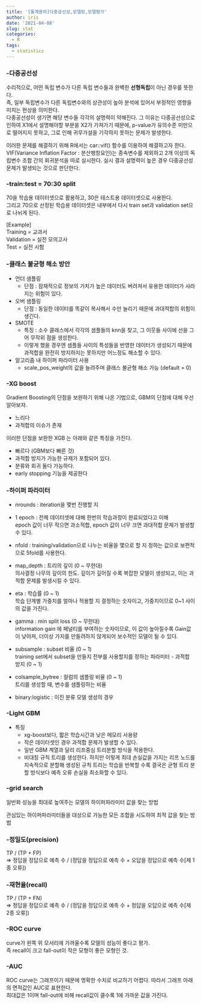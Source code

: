 ```yaml
---
title: '[통계용어]다중공선성,모델링,모델평가'
author: iris
date: '2021-04-08'
slug: stat
categories:
  - R
tags:
  - statistics
---
```


### -다중공선성

수리적으로, 어떤 독립 변수가 다른 독립 변수들과 완벽한 **선형독립**이 아닌 경우를 뜻한다.    
즉, 일부 독립변수가 다른 독립변수와의 상관성이 높아 분석에 있어서 부정적인 영향을 미치는 현상을 의미한다.  
다중공선성이 생기면 해당 변수들 각각의 설명력이 약해진다. 그 이유는 다중공선성으로 인하여 X1에서 설명해야할 부분을 X2가 가져가기 때문에, p-value가 유의수준 미만으로 떨어지지 못하고, 그로 인해 귀무가설을 기각하지 못하는 문제가 발생한다.  

이러한 문제를 해결하기 위해 R에서는 car::vif() 함수를 이용하여 해결하고자 한다.  
VIF(Variance Inflation Factor : 분산팽창요인)는 종속변수를 제외하고 2개 이상의 독립변수 조합 간의 회귀분석을 따로 실시한다. 실시 결과 설명력이 높은 경우 다중공선성 문제가 발생되는 것으로 판단한다.



### -train:test = 70:30 split

70을 학습용 데이터셋으로 활용하고, 30은 테스트용 데이터셋으로 사용한다.  
그리고 70으로 선정된 학습용 데이터셋은 내부에서 다시 train set과 validation set으로 나뉘게 된다.  

[Example]  
Training = 교과서  
Validation = 실전 모의고사  
Test = 실전 시험  


### -클래스 불균형 해소 방안

+ 언더 샘플링 
  + 단점 : 잠재적으로 정보의 가치가 높은 데이터도 버려져서 유용한 데이터가 사라지는 위험이 있다.


+ 오버 샘플링
  + 단점 : 동일한 데이터를 똑같이 복사해서 수만 늘리기 때문에 과대적합의 위험이 생긴다.

+ SMOTE
  + 특징 : 소수 클래스에서 각각의 샘플들의 knn을 찾고, 그 이웃들 사이에 선을 그어 무작위 점을 생성한다.
  + 이렇게 했을 경우엔 샘플들 사이의 특성들을 반영한 데이터가 생성되기 때문에 과적합을 완전히 방지하지는 못하지만 어느정도 해소할 수 있다. 


+ 알고리즘 내 하이퍼 파라미터 사용
  + scale_pos_weight의 값을 늘려주며 클래스 불균형 해소 가능 (default = 0) 



### -XG boost 
Gradient Boosting의 단점을 보완하기 위해 나온 기법으로, GBM의 단점에 대해 우선 알아보자.

+ 느리다
+ 과적합의 이슈가 존재

이러한 단점을 보완한 XGB 는 아래와 같은 특징을 가진다.

+ 빠르다 (GBM보다 빠른 것)
+ 과적합 방지가 가능한 규제가 포함되어 있다.
+ 분류와 회귀 둘다 가능하다.
+ early stopping 기능을 제공한다

### -하이퍼 파라미터
+ nrounds : iteration을 몇번 진행할 지 

+ 1 epoch : 전체 데이터셋에 대해 한번의 학습과정이 완료되었다고 이해  
  epoch 값이 너무 작으면 과소적합, epoch 값이 너무 크면 과대적합 문제가 발생할 수 있다.

+ nfold : training/validation으로 나누는 비율을 몇으로 할 지 정하는 값으로 보편적으로 5fold를 사용한다.

+ map_depth : 트리의 깊이 (0 ~ 무한대)  
  의사결정 나무의 깊이의 한도. 깊이가 깊어질 수록 복잡한 모델이 생성되고, 이는 과적합 문제를 발생시킬 수 있다.
  
+ eta : 학습률  (0 ~ 1)  
  학습 단계별 가중치를 얼마나 적용할 지 결정하는 숫자이고, 가중치이므로 0~1 사이의 값을 가진다.
  
+ gamma : min split loss (0 ~ 무한대)  
  information gain 에 페널티를 부여하는 숫자이므로, 이 값이 높아질수록 Gain값이 낮아져, 더이상 가지를 만들려하지 않게되어 보수적인 모델이 될 수 있다.

+ subsample : subset 비율 (0 ~ 1)  
  training set에서 subset을 만들지 전부를 사용할지를 정하는 파라미터 - 과적합 방지 (0 ~ 1)

+ colsample_bytree : 컬럼의 샘플링 비율 (0 ~ 1)  
  트리를 생성할 때, 변수를 샘플링하는 비율
  
+ binary:logistic : 이진 분류 모델 생성의 경우


### -Light GBM

+ 특징  
  + xg-boost보다, 짧은 학습시간과 낮은 메모리 사용량
  + 작은 데이터셋인 경우 과적합 문제가 발생할 수 있다.
  + 일반 GBM 계열과 달리 리프중심 트리분할 방식을 적용한다.
  + 비대칭 규칙 트리를 생성한다. 하지만 이렇게 최대 손실값을 가지는 리프 노드를 지속적으로 분할해 생성된 규칙 트리는 학습을 반복할 수록 결국은 균형 트리 분할 방식보다 예측 오류 손실을 최소화할 수 있다.



### -grid search 

일반화 성능을 최대로 높여주는 모델의 하이퍼파라미터 값을 찾는 방법  

관심있는 하이퍼파라미터들을 대상으로 가능한 모든 조합을 시도하여 최적 값을 찾는 방법


### -정밀도(precision)
TP / (TP + FP)  
=> 정답을 정답으로 예측 수 / (정답을 정답으로 예측 수 + 오답을 정답으로 예측 수[제 1종 오류])


### -재현율(recall)  
TP / (TP + FN)  
=> 정답을 정답으로 예측 수 / (정답을 정답으로 예측 수 + 정답을 오답으로 예측 수[제 2종 오류])



### -ROC curve
curve가 왼쪽 위 모서리에 가까울수록 모델의 성능이 좋다고 평가.  
즉 recall이 크고 fall-out이 작은 모형이 좋은 모형인 것.


### -AUC
ROC curve는 그래프이기 때문에 명확한 수치로 비교하기 어렵다. 따라서 그래프 아래의 면적값인 AUC로 표현한다.  
최대값은 1이며 fall-out에 비해 recall값이 클수록 1에 가까운 값을 가진다.
